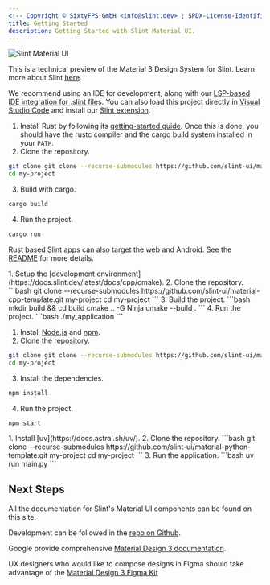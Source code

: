 ```yaml
---
<!-- Copyright © SixtyFPS GmbH <info@slint.dev> ; SPDX-License-Identifier: MIT -->
title: Getting Started
description: Getting Started with Slint Material UI.
---
```



![Slint Material UI](~/assets/images/phone-dark.webp)

This is a technical preview of the Material 3 Design System for Slint. Learn more about
Slint [here](https://slint.dev/).

We recommend using an IDE for development, along with our [LSP-based IDE integration for
.slint files](https://github.com/slint-ui/slint/blob/master/tools/lsp/README.md). You
can also load this project directly in [Visual Studio Code](https://code.visualstudio.com/)
and install our [Slint extension](https://marketplace.visualstudio.com/items?itemName=Slint.slint).

<Tabs>
<TabItem label="Rust">

1. Install Rust by following its [getting-started guide](https://www.rust-lang.org/learn/get-started). Once this is done, you should have the rustc compiler and the cargo build system installed in your `PATH`.
2. Clone the repository.
```bash
git clone git clone --recurse-submodules https://github.com/slint-ui/material-rust-template.git my-project
cd my-project
```
3. Build with cargo.
```bash
cargo build
```
4. Run the project.
```bash
cargo run
```

Rust based Slint apps can also target the web and Android. See the [README](https://github.com/slint-ui/material-rust-template) for more details.

</TabItem>
<TabItem label="C++">
1. Setup the [development environment](https://docs.slint.dev/latest/docs/cpp/cmake).
2. Clone the repository.
```bash
git clone --recurse-submodules https://github.com/slint-ui/material-cpp-template.git my-project
cd my-project
```
3. Build the project.
```bash
mkdir build && cd build
cmake .. -G Ninja
cmake --build .
```
4. Run the project.
```bash
./my_application
```
</TabItem>
<TabItem label="NodeJS">

1. Install [Node.js](https://nodejs.org/) and [npm](https://www.npmjs.com/).
2. Clone the repository.
```bash
git clone git clone --recurse-submodules https://github.com/slint-ui/material-nodejs-template.git my-project
cd my-project
```
3. Install the dependencies.
```bash
npm install
```
4. Run the project.
```bash
npm start
```

</TabItem>
<TabItem label="Python" >
1. Install [uv](https://docs.astral.sh/uv/).
2. Clone the repository.
```bash
git clone --recurse-submodules https://github.com/slint-ui/material-python-template.git my-project
cd my-project
```
3. Run the application.
```bash
uv run main.py
```

</TabItem>
</Tabs>


## Next Steps

All the documentation for Slint's Material UI components can be found on this site.

Development can be followed in the [repo on Github](https://github.com/slint-ui/material-components).

Google provide comprehensive [Material Design 3 documentation](https://m3.material.io/components).

UX designers who would like to compose designs in Figma should take advantage of the [Material Design 3 Figma Kit](https://www.figma.com/community/file/1035203688168086460/material-3-design-kit)


